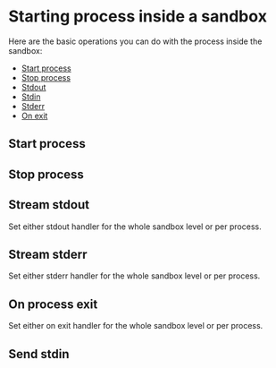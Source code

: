 # Starting process inside a sandbox

Here are the basic operations you can do with the process inside the sandbox:

- [Start process](/sandbox/api/process#start-process)
- [Stop process](/sandbox/api/process#stop-process)
- [Stdout](/sandbox/api/process#stream-stdout)
- [Stdin](/sandbox/api/process#send-stdin)
- [Stderr](/sandbox/api/process#stream-stderr)
- [On exit](/sandbox/api/process#on-process-exit)

## Start process

<CodeGroupAutoload
  path="basics/process_start"
  isRunnable={true}
/>

## Stop process

<CodeGroupAutoload
  path="basics/process_stop"
  isRunnable={false}
/>

## Stream stdout

Set either stdout handler for the whole sandbox level or per process.

<CodeGroupAutoload
  path="basics/process_stream_stdout"
  isRunnable={false}
/>

## Stream stderr

Set either stderr handler for the whole sandbox level or per process.

<CodeGroupAutoload
  path="basics/process_stream_stderr"
  isRunnable={false}
/>

## On process exit

Set either on exit handler for the whole sandbox level or per process.

<CodeGroupAutoload
  path="basics/process_exit"
  isRunnable={false}
/>

## Send stdin

<CodeGroupAutoload
  path="basics/process_write_stdin"
  isRunnable={true}
/>

